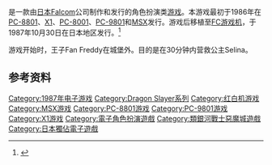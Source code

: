 {{NoteTA
| G1=Games
|T=zh-cn:罗曼西亚; zh-tw:王子歷險記;
|1=zh-cn:罗曼西亚; zh-tw:王子歷險記;
}}

{{vgname|-{zh-cn:罗曼西亚;zh-tw:王子歷險記<ref>{{Cite book|url =https://e-hentai.org/g/1465010/5a2ba99fcd/|title =電視遊樂器目錄集錦[旋風系列-A102]|publisher =冠鑫印刷企業有限公司|page =33}}</ref><ref>{{Cite book|url =http://game.signage-cloud.org/fc_book/preview/?id=148|title =華鍵電視遊樂器叢書148 王子歷險記 完全攻略本|publisher =華鍵出版社|page =}}</ref>}-|ja=ロマンシア|en=Romancia}}是一款由[[日本Falcom|日本Falcom]]公司制作和发行的角色扮演类[[游戏|游戏]]。本游戏最初于1986年在[[PC-8801|PC-8801]]、[[X1|X1]]、[[PC-8001|PC-8001]]、[[PC-9801|PC-9801]]和[[MSX|MSX]]发行。游戏后移植至[[FC游戏机|FC游戏机]]，于1987年10月30日在日本地区发行。<ref name="gamefaqs">{{cite web | url = http://www.gamefaqs.com/nes/578491-romancia/data| title = Release information | publisher = [[GameFAQs|GameFAQs]]| date = | accessdate = 2016-02-10}}</ref>

游戏开始时，王子Fan Freddy在城堡外。目的是在30分钟内营救公主Selina。

== 参考资料 ==
{{Reflist}}

{{Dragon Slayer系列}}

{{DEFAULTSORT:Romancia}}
[[Category:1987年电子游戏|Category:1987年电子游戏]]
[[Category:Dragon_Slayer系列|Category:Dragon Slayer系列]]
[[Category:红白机游戏|Category:红白机游戏]]
[[Category:MSX游戏|Category:MSX游戏]]
[[Category:PC-8801游戏|Category:PC-8801游戏]]
[[Category:PC-9801游戏|Category:PC-9801游戏]]
[[Category:X1游戏|Category:X1游戏]]
[[Category:電子角色扮演遊戲|Category:電子角色扮演遊戲]]
[[Category:類銀河戰士惡魔城遊戲|Category:類銀河戰士惡魔城遊戲]]
[[Category:日本獨佔電子遊戲|Category:日本獨佔電子遊戲]]

{{rpg-videogame-stub}}